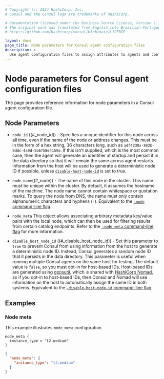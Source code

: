 ```yaml
---
# Copyright (c) 2024 HashiCorp, Inc.
# Consul and the Consul logo are trademarks of HashiCorp.

# Documentation licensed under the Business Source License, Version 1.1.
# The original work was translated from English into Brazilian Portuguese.
# https://github.com/hashicorp/consul/blob/main/LICENSE

layout: docs
page_title: Node parameters for Consul agent configuration files
description: >-
  Use agent configuration files to assign attributes to agents and configure multiple agents at once. Learn about agent configuration file parameters and formatting with this reference page and sample code.
---
```


# Node parameters for Consul agent configuration files

The page provides reference information for node parameters in a Consul agent configuration file.

## Node Parameters

- `node_id` ((#\_node_id)) - Specifies  a unique identifier for this node across all time, even if the name of the node
  or address changes. This must be in the form of a hex string, 36 characters long,
  such as `adf4238a-882b-9ddc-4a9d-5b6758e4159e`. If this isn't supplied, which is
  the most common case, then the agent will generate an identifier at startup and
  persist it in the data directory so that it will remain the same
  across agent restarts. Information from the host will be used to generate a deterministic
  node ID if possible, unless [`disable-host-node-id`](#_disable_host_node_id) is
  set to true.

- `node_name`((#\_node)) - The name of this node in the cluster. This name must
  be unique within the cluster. By default, it assumes the hostname of the machine.
  The node name cannot contain whitespace or quotation marks. To query the node from DNS, the name must only contain alphanumeric characters and hyphens (`-`). Equivalent to the [`-node` command-line flag](/consul/commands/agent#_node).

- `node_meta` This object allows
  associating arbitrary metadata key/value pairs with the local node, which can
  then be used for filtering results from certain catalog endpoints. Refer to the
  [`-node-meta` command-line flag](/consul/commands/agent#_node_meta) for more
  information.

- `disable_host_node_id` ((#\_disable_host_node_id)) - Set this parameter to `true` to prevent Consul from using information from the host to generate a deterministic
  node ID. Instead, Consul generates a random node ID that it persists in the data directory. This parameter is useful when running multiple Consul agents on the same
  host for testing. The default value is `false`, so you must opt-in for host-based IDs. Host-based IDs are generated using [gopsutil](https://github.com/shirou/gopsutil/), which
  is shared with [HashiCorp Nomad](/nomad/docs), so if you opt-in to host-based IDs, then Consul and Nomad will use information on the host to automatically assign the same ID in both systems. Equivalent to the [`-disable-host-node-id` command-line flag](/consul/commands/agent#_disable_host_node_id).

## Examples

### Node meta

This example illustrates `node_meta` configuration.

<CodeTabs>

```hcl
node_meta {
  instance_type = "t2.medium"
}
```

```json
{
  "node_meta": {
    "instance_type": "t2.medium"
  }
}
```

</CodeTabs>

